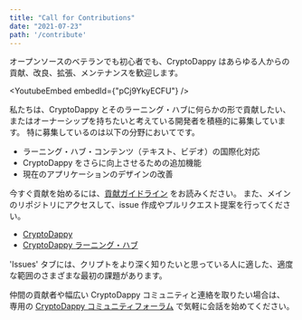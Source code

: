 ```yaml
---
title: "Call for Contributions"
date: "2021-07-23"
path: '/contribute'
---
```



オープンソースのベテランでも初心者でも、CryptoDappy はあらゆる人からの貢献、改良、拡張、メンテナンスを歓迎します。

<YoutubeEmbed embedId={"pCj9YkyECFU"} />

私たちは、CryptoDappy とそのラーニング・ハブに何らかの形で貢献したい、
またはオーナーシップを持ちたいと考えている開発者を積極的に募集しています。
特に募集しているのは以下の分野においてです。

* ラーニング・ハブ・コンテンツ（テキスト、ビデオ）の国際化対応
* CryptoDappy をさらに向上させるための追加機能
* 現在のアプリケーションのデザインの改善

今すぐ貢献を始めるには、[貢献ガイドライン](https://github.com/bebner/crypto-dappy/blob/master/CONTRIBUTING.md) をお読みください。
また、メインのリポジトリにアクセスして、issue 作成やプルリクエスト提案を行ってください。

* [CryptoDappy](https://github.com/bebner/crypto-dappy)
* [CryptoDappy ラーニング・ハブ](https://github.com/bebner/crypto-dappy-learning-hub)

'Issues' タブには、クリプトをより深く知りたいと思っている人に適した、適度な範囲のさまざまな最初の課題があります。

仲間の貢献者や幅広い CryptoDappy コミュニティと連絡を取りたい場合は、
専用の [CryptoDappy コミュニティフォーラム](https://forum.onflow.org/c/community-projects/cryptodappy) で気軽に会話を始めてください。